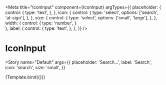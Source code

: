 
<Meta
  title="IconInput"
  component={IconInput}
  argTypes={{
    placeholder: {
      control: {
        type: 'text',
      },
    },
    icon: {
      control: {
        type: 'select',
        options: ['search', 'at-sign'],
      },
    },
    size: {
      control: {
        type: 'select',
        options: ['small', 'large'],
      },
    },
    width: {
      control: {
        type: 'number',
      }  
    },
    label: {
      control: {
        type: 'text',
      },
    },
  }}
/>


# IconInput

<Story
  name="Default"
  args={{
    placeholder: 'Search…',
    label: 'Search',
    icon: 'search',
    size: 'small',
  }}
>
  {Template.bind({})}
</Story>
